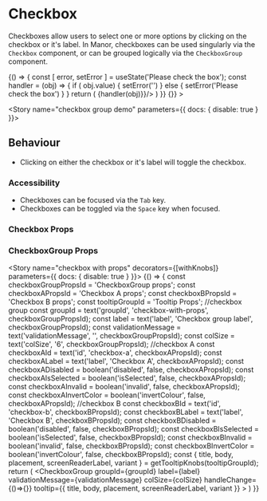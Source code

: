 
<Meta title="Components/Checkbox" component={Checkbox} />

# Checkbox

Checkboxes allow users to select one or more options by clicking on the checkbox or it's label. In Manor, checkboxes can
be used singularly via the `Checkbox` component, or can be grouped logically via the `CheckboxGroup` component.

<Preview>
  <Story name="checkbox">
    {() => {
      const [ error, setError ] = useState('Please check the box');
      const handler = (obj) => {
        if ( obj.value) {
          setError('')
        } else {
          setError('Please check the box')
        }
      }
      return (
        <FluidContainer>
          <Row>
            <Column md={4}>
              <Checkbox id="chk1" label="A checkbox" />
              <Checkbox id="chk2" label="A selected checkbox" isSelected/>
            </Column>
            <Column md={4}>
              <Checkbox id="chk3" label="A prefilled checkbox" prefillValue />
              <Checkbox id="chk4" label="An errored checkbox" validationMessage={error} handleChange={(obj) => {handler(obj)}}/>
            </Column>
            <Column md={4}>
              <Checkbox id="chk5" label="A disabled checkbox" disabled />
            </Column>
          </Row>
        </FluidContainer>
      )
    }}
  </Story>
</Preview>

<Preview>
  <Story name="checkbox group">
    <FluidContainer>
      <Row>
        <Column>
          <CheckboxGroup
            label="Checkbox group example"
            tooltip={{ title: 'Checkbox group', body: 'This is a tooltip for the checkbox group' }}
            groupId="group-1"
            colSize="12"
            handleChange={() => {}}
          >
            <Checkbox id="A-1" label="One" />
            <Checkbox id="A-2" label="Two" />
            <Checkbox id="A-3" label="Three" />
          </CheckboxGroup>
        </Column>
      </Row>
    </FluidContainer>
  </Story>
</Preview>

<Story name="checkbox group demo" parameters={{ docs: { disable: true } }}>
  <CheckboxGroupView />
</Story>

## Behaviour

* Clicking on either the checkbox or it's label will toggle the checkbox.

### Accessibility
* Checkboxes can be focused via the `Tab` key.
* Checkboxes can be toggled via the `Space` key when focused.

### Checkbox Props

<Props of={Checkbox} />

### CheckboxGroup Props

<Props of={CheckboxGroup} />

<Story name="checkbox with props" decorators={[withKnobs]} parameters={{ docs: { disable: true } }}>
  {() => {
    const checkboxGroupPropsId = 'CheckboxGroup props';
    const checkboxAPropsId = 'Checkbox A props';
    const checkboxBPropsId = 'Checkbox B props';
    const tooltipGroupId = 'Tooltip Props';
    //checkbox group
    const groupId = text('groupId', 'checkbox-with-props', checkboxGroupPropsId);
    const label = text('label', 'Checkbox group label', checkboxGroupPropsId);
    const validationMessage = text('validationMessage', '', checkboxGroupPropsId);
    const colSize = text('colSize', '6', checkboxGroupPropsId);
    //checkbox A
    const checkboxAId = text('id', 'checkbox-a', checkboxAPropsId);
    const checkboxALabel = text('label', 'Checkbox A', checkboxAPropsId);
    const checkboxADisabled = boolean('disabled', false, checkboxAPropsId);
    const checkboxAIsSelected = boolean('isSelected', false, checkboxAPropsId);
    const checkboxAInvalid = boolean('invalid', false, checkboxAPropsId);
    const checkboxAInvertColor = boolean('invertColour', false, checkboxAPropsId);
   //checkbox B
    const checkboxBId = text('id', 'checkbox-b', checkboxBPropsId);
    const checkboxBLabel = text('label', 'Checkbox B', checkboxBPropsId);
    const checkboxBDisabled = boolean('disabled', false, checkboxBPropsId);
    const checkboxBIsSelected = boolean('isSelected', false, checkboxBPropsId);
    const checkboxBInvalid = boolean('invalid', false, checkboxBPropsId);
    const checkboxBInvertColor = boolean('invertColour', false, checkboxBPropsId);
    const { title, body, placement, screenReaderLabel, variant } = getTooltipKnobs(tooltipGroupId);
    return (
      <CheckboxGroup
        groupId={groupId}
        label={label}
        validationMessage={validationMessage}
        colSize={colSize}
        handleChange={()=>{}}
        tooltip={{
          title,
          body,
          placement,
          screenReaderLabel,
          variant
        }}
      >
        <Checkbox id={checkboxAId} label={checkboxALabel} disabled={checkboxADisabled} isSelected={checkboxAIsSelected} invalid={checkboxAInvalid} invertColour={checkboxAInvertColor} />
        <Checkbox id={checkboxBId} label={checkboxBLabel} disabled={checkboxBDisabled} isSelected={checkboxBIsSelected} invalid={checkboxBInvalid} invertColour={checkboxBInvertColor} />
      </CheckboxGroup>
    )
  }}
</Story>
